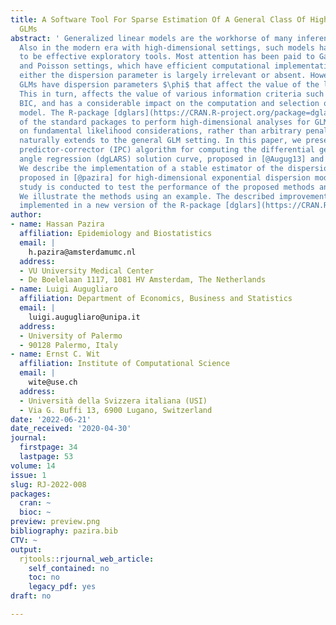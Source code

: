 ```yaml
---
title: A Software Tool For Sparse Estimation Of A General Class Of High-dimensional
  GLMs
abstract: ' Generalized linear models are the workhorse of many inferential problems.
  Also in the modern era with high-dimensional settings, such models have been proven
  to be effective exploratory tools. Most attention has been paid to Gaussian, binomial
  and Poisson settings, which have efficient computational implementations and where
  either the dispersion parameter is largely irrelevant or absent. However, general
  GLMs have dispersion parameters $\phi$ that affect the value of the log-likelihood.
  This in turn, affects the value of various information criteria such as AIC and
  BIC, and has a considerable impact on the computation and selection of the optimal
  model. The R-package [dglars](https://CRAN.R-project.org/package=dglars) is one
  of the standard packages to perform high-dimensional analyses for GLMs. Being based
  on fundamental likelihood considerations, rather than arbitrary penalization, it
  naturally extends to the general GLM setting. In this paper, we present an improved
  predictor-corrector (IPC) algorithm for computing the differential geometric least
  angle regression (dgLARS) solution curve, proposed in [@Augug13] and [@pazira].
  We describe the implementation of a stable estimator of the dispersion parameter
  proposed in [@pazira] for high-dimensional exponential dispersion models. A simulation
  study is conducted to test the performance of the proposed methods and algorithms.
  We illustrate the methods using an example. The described improvements have been
  implemented in a new version of the R-package [dglars](https://CRAN.R-project.org/package=dglars). '
author:
- name: Hassan Pazira
  affiliation: Epidemiology and Biostatistics
  email: |
    h.pazira@amsterdamumc.nl
  address:
  - VU University Medical Center
  - De Boelelaan 1117, 1081 HV Amsterdam, The Netherlands
- name: Luigi Augugliaro
  affiliation: Department of Economics, Business and Statistics
  email: |
    luigi.augugliaro@unipa.it
  address:
  - University of Palermo
  - 90128 Palermo, Italy
- name: Ernst C. Wit
  affiliation: Institute of Computational Science
  email: |
    wite@use.ch
  address:
  - Università della Svizzera italiana (USI)
  - Via G. Buffi 13, 6900 Lugano, Switzerland
date: '2022-06-21'
date_received: '2020-04-30'
journal:
  firstpage: 34
  lastpage: 53
volume: 14
issue: 1
slug: RJ-2022-008
packages:
  cran: ~
  bioc: ~
preview: preview.png
bibliography: pazira.bib
CTV: ~
output:
  rjtools::rjournal_web_article:
    self_contained: no
    toc: no
    legacy_pdf: yes
draft: no

---
```

